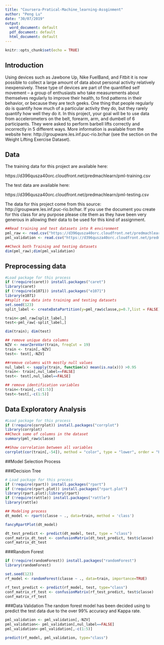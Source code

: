 ```yaml
---
title: "Coursera-Pratical-Machine_learning-Assginment"
author: "Peng Lu"
date: "30/07/2019"
output:
  word_document: default
  pdf_document: default
  html_document: default
---
```


```r
knitr::opts_chunk$set(echo = TRUE)
```

## Introduction

Using devices such as Jawbone Up, Nike FuelBand, and Fitbit it is now possible to collect a large amount of data about personal activity relatively inexpensively. These type of devices are part of the quantified self movement – a group of enthusiasts who take measurements about themselves regularly to improve their health, to find patterns in their behavior, or because they are tech geeks. One thing that people regularly do is quantify how much of a particular activity they do, but they rarely quantify how well they do it. In this project, your goal will be to use data from accelerometers on the belt, forearm, arm, and dumbell of 6 participants. They were asked to perform barbell lifts correctly and incorrectly in 5 different ways. More information is available from the website here: http://groupware.les.inf.puc-rio.br/har (see the section on the Weight Lifting Exercise Dataset).

## Data
The training data for this project are available here:

https://d396qusza40orc.cloudfront.net/predmachlearn/pml-training.csv

The test data are available here:

https://d396qusza40orc.cloudfront.net/predmachlearn/pml-testing.csv

The data for this project come from this source: http://groupware.les.inf.puc-rio.br/har. If you use the document you create for this class for any purpose please cite them as they have been very generous in allowing their data to be used for this kind of assignment.

```r
##Read training and test datasets into R environment
pml_raw <- read.csv("https://d396qusza40orc.cloudfront.net/predmachlearn/pml-training.csv", header = TRUE)
pml_validation <- read.csv("https://d396qusza40orc.cloudfront.net/predmachlearn/pml-testing.csv", header = TRUE)

##Check both Training and testing datasets
dim(pml_raw);dim(pml_validation)
```

## Preprocessing data

```r
#Load package for this process
if (!require(caret)) install.packages("caret")
library(caret)
if (!require(e1071)) install.packages("e1071")
library(e1071)
##split raw data into training and testing datasets
set.seed(123)
split_label <- createDataPartition(y=pml_raw$classe,p=0.7,list = FALSE)

train<-pml_raw[split_label,]
test<-pml_raw[-split_label,]

dim(train); dim(test)

## remove unique data columns
NZV <- nearZeroVar(train, freqCut = 19)
train <- train[,-NZV]
test<- test[,-NZV]

##remove columns with mostly null values
nul_label <- sapply(train, function(x) mean(is.na(x))) >0.95
train<- train[,nul_label==FALSE]
test<- test[,nul_label==FALSE]

## remove identification variables
train<-train[,-c(1:5)]
test<-test[,-c(1:5)]
```

## Data Exploratory Analysis

```r
#Load package for this process
if (!require(corrplot)) install.packages("corrplot")
library(corrplot)
##Check some of columns in the dataset
summary(pml_raw$classe)

##Show correlation between all variables
corrplot(cor(train[,-54]), method = "color", type = "lower", order = "FPC", tl.cex=0.8, tl.col = rgb(0,0,0))
```

##Model Selection Process

###Decision Tree
```r
# Load package for this process
if (!require(rpart)) install.packages("rpart")
if (!require(rpart.plot)) install.packages("rpart.plot")
library(rpart.plot);library(rpart)
if (!require(rattle)) install.packages("rattle")
library(rattle)

## Modeling process
dt_model <- rpart(classe ~ ., data=train, method = 'class')

fancyRpartPlot(dt_model)

dt_test_predict <- predict(dt_model, test, type = "class")
conf_matrix_dt_test <- confusionMatrix(dt_test_predict, test$classe)
conf_matrix_dt_test
```

###Random Forest
```r
if (!require(randomForest)) install.packages("randomForest")
library(randomForest)

set.seed(123)
rf_model <- randomForest(classe ~ ., data=train, importance=TRUE)

rf_test_predict <- predict(rf_model, test, type="class")
conf_matrix_rf_test <- confusionMatrix(rf_test_predict, test$classe)
conf_matrix_rf_test
```

###Data Validation
The random forest model has been decided using to predict the test data due to the over 99% accuracy and Kappa rate.
```r
pml_validation <- pml_validation[,-NZV]
pml_validation<- pml_validation[,nul_label==FALSE]
pml_validation<-pml_validation[,-c(1:5)]

predict(rf_model, pml_validation, type="class")

```
